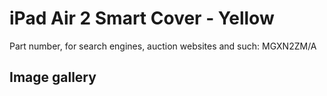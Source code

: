 
# iPad Air 2 Smart Cover - Yellow

Part number, for search engines, auction websites and such: MGXN2ZM/A

## Image gallery

<div style={{ width: '100%', maxWidth: '768px' }}>
<GalleryComponent
    images={[
      {
        original: "/everysource/MGXN2.webp",
        thumbnail: "/everypreview/MGXN2.webp",
      },
      {
        original: "/everysource/MGXN2_AV1_GOLD.webp",
        thumbnail: "/everypreview/MGXN2_AV1_GOLD.webp",
      },
      {
        original: "/everysource/MGXN2_AV1_SILVER.webp",
        thumbnail: "/everypreview/MGXN2_AV1_SILVER.webp",
      },
      {
        original: "/everysource/MGXN2_AV1_SPACE_GRAY.webp",
        thumbnail: "/everypreview/MGXN2_AV1_SPACE_GRAY.webp",
      },
      {
        original: "/everysource/MGXN2_AV2.webp",
        thumbnail: "/everypreview/MGXN2_AV2.webp",
      },
      {
        original: "/everysource/MGXN2_AV3.webp",
        thumbnail: "/everypreview/MGXN2_AV3.webp",
      },
      {
        original: "/everysource/MGXN2_AV5.webp",
        thumbnail: "/everypreview/MGXN2_AV5.webp",
      }
    ]}
  />
</div>
